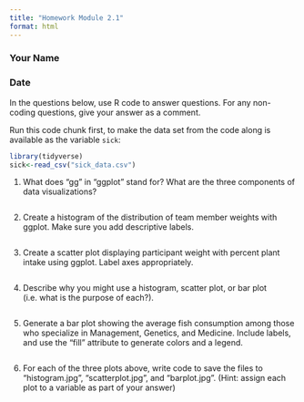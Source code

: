 ```yaml
---
title: "Homework Module 2.1"
format: html
---
```



### Your Name

### Date



In the questions below, use R code to answer questions. For any non-coding questions, give your answer as a comment.

Run this code chunk first, to make the data set from the code along is available as the variable `sick`:

```r
library(tidyverse)
sick<-read_csv("sick_data.csv")
```

1.  What does "gg" in "ggplot" stand for? What are the three components of data visualizations?

```r



```

2.   Create a histogram of the distribution of team member weights with ggplot. Make sure you add descriptive labels.

```r




```

3.  Create a scatter plot displaying participant weight with percent plant intake using ggplot. Label axes appropriately.

```r




```

4.  Describe why you might use a histogram, scatter plot, or bar plot (i.e. what is the purpose of each?).

```r



```

5.  Generate a bar plot showing the average fish consumption among those who specialize in Management, Genetics, and Medicine. Include labels, and use the "fill" attribute to generate colors and a legend.

```r




```


6. For each of the three plots above, write code to save the files to "histogram.jpg", "scatterplot.jpg", and "barplot.jpg". (Hint: assign each plot to a variable as part of your answer)

```r





```
